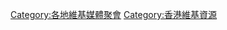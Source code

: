 {{Wikipedia:聚會/香港維基人聚會/頁頂}}
{{WPHK Meeting}}

[[Category:各地維基媒體聚會|Category:各地維基媒體聚會]]
[[Category:香港維基資源|Category:香港維基資源]]
